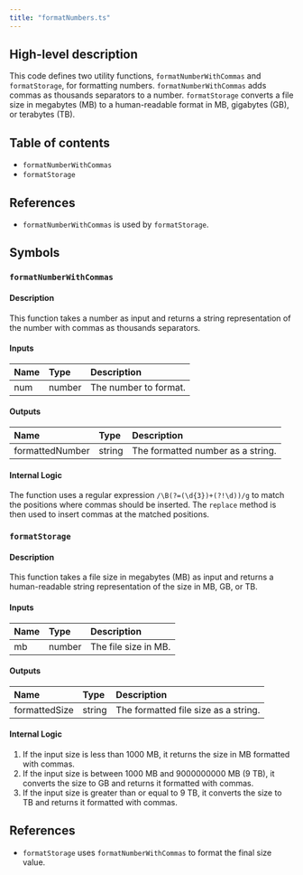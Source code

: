 ```yaml
---
title: "formatNumbers.ts"
---
```


## High-level description
This code defines two utility functions, `formatNumberWithCommas` and `formatStorage`, for formatting numbers. `formatNumberWithCommas` adds commas as thousands separators to a number. `formatStorage` converts a file size in megabytes (MB) to a human-readable format in MB, gigabytes (GB), or terabytes (TB).

## Table of contents
- `formatNumberWithCommas`
- `formatStorage`

## References
- `formatNumberWithCommas` is used by `formatStorage`.

## Symbols

### `formatNumberWithCommas`
#### Description
This function takes a number as input and returns a string representation of the number with commas as thousands separators.

#### Inputs
| Name | Type | Description |
|:-----|:-----|:------------|
| num | number | The number to format. |

#### Outputs
| Name | Type | Description |
|:-----|:-----|:------------|
| formattedNumber | string | The formatted number as a string. |

#### Internal Logic
The function uses a regular expression `/\B(?=(\d{3})+(?!\d))/g` to match the positions where commas should be inserted. The `replace` method is then used to insert commas at the matched positions.

### `formatStorage`
#### Description
This function takes a file size in megabytes (MB) as input and returns a human-readable string representation of the size in MB, GB, or TB.

#### Inputs
| Name | Type | Description |
|:-----|:-----|:------------|
| mb | number | The file size in MB. |

#### Outputs
| Name | Type | Description |
|:-----|:-----|:------------|
| formattedSize | string | The formatted file size as a string. |

#### Internal Logic
1. If the input size is less than 1000 MB, it returns the size in MB formatted with commas.
2. If the input size is between 1000 MB and 9000000000 MB (9 TB), it converts the size to GB and returns it formatted with commas.
3. If the input size is greater than or equal to 9 TB, it converts the size to TB and returns it formatted with commas.

## References
- `formatStorage` uses `formatNumberWithCommas` to format the final size value.
